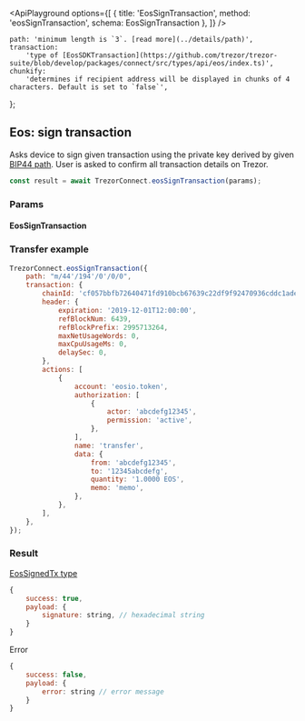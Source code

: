 

<ApiPlayground
    options={[
        { title: 'EosSignTransaction', method: 'eosSignTransaction', schema: EosSignTransaction },
    ]}
/>

    path: 'minimum length is `3`. [read more](../details/path)',
    transaction:
        'type of [EosSDKTransaction](https://github.com/trezor/trezor-suite/blob/develop/packages/connect/src/types/api/eos/index.ts)',
    chunkify:
        'determines if recipient address will be displayed in chunks of 4 characters. Default is set to `false`',
};

## Eos: sign transaction

Asks device to sign given transaction using the private key derived by given [BIP44 path](../details/path). User is asked to confirm all transaction
details on Trezor.

```javascript
const result = await TrezorConnect.eosSignTransaction(params);
```

### Params

<CommonParamsLink />

#### EosSignTransaction

<ParamsTable schema={EosSignTransaction} descriptions={paramDescriptions} />

### Transfer example

```javascript
TrezorConnect.eosSignTransaction({
    path: "m/44'/194'/0'/0/0",
    transaction: {
        chainId: 'cf057bbfb72640471fd910bcb67639c22df9f92470936cddc1ade0e2f2e7dc4f',
        header: {
            expiration: '2019-12-01T12:00:00',
            refBlockNum: 6439,
            refBlockPrefix: 2995713264,
            maxNetUsageWords: 0,
            maxCpuUsageMs: 0,
            delaySec: 0,
        },
        actions: [
            {
                account: 'eosio.token',
                authorization: [
                    {
                        actor: 'abcdefg12345',
                        permission: 'active',
                    },
                ],
                name: 'transfer',
                data: {
                    from: 'abcdefg12345',
                    to: '12345abcdefg',
                    quantity: '1.0000 EOS',
                    memo: 'memo',
                },
            },
        ],
    },
});
```

### Result

[EosSignedTx type](https://github.com/trezor/trezor-suite/blob/develop/packages/protobuf/src/messages.ts)

```javascript
{
    success: true,
    payload: {
        signature: string, // hexadecimal string
    }
}
```

Error

```javascript
{
    success: false,
    payload: {
        error: string // error message
    }
}
```
